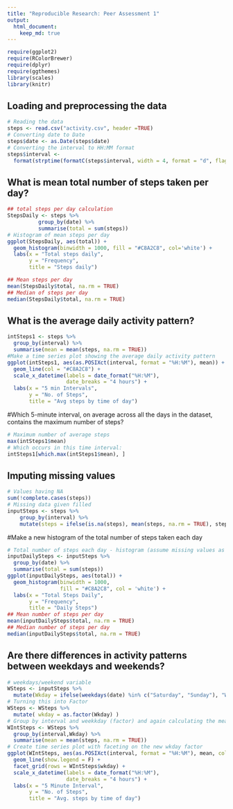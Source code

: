 ```yaml
---
title: "Reproducible Research: Peer Assessment 1"
output: 
  html_document:
    keep_md: true
---
```

``` r
require(ggplot2)
require(RColorBrewer)
require(dplyr)
require(ggthemes)
library(scales)
library(knitr)
```

## Loading and preprocessing the data

``` r
# Reading the data 
steps <- read.csv("activity.csv", header =TRUE)
# Converting date to Date
steps$date <- as.Date(steps$date)
# Converting the interval to HH:MM format
steps$interval <- 
  format(strptime(formatC(steps$interval, width = 4, format = "d", flag = "0"), format="%H%M"), format = "%H:%M")
```
## What is mean total number of steps taken per day?
```r
## total steps per day calculation
StepsDaily <- steps %>%  
          group_by(date) %>%
          summarise(total = sum(steps))
# Histogram of mean steps per day
ggplot(StepsDaily, aes(total)) + 
  geom_histogram(binwidth = 1000, fill = "#C8A2C8", col='white') +
  labs(x = "Total steps daily", 
       y = "Frequency", 
       title = "Steps daily")
```
```r
## Mean steps per day
mean(StepsDaily$total, na.rm = TRUE)
## Median of steps per day
median(StepsDaily$total, na.rm = TRUE)
```

## What is the average daily activity pattern?
```r
intSteps1 <- steps %>% 
  group_by(interval) %>%
  summarise(mean = mean(steps, na.rm = TRUE))
#Make a time series plot showing the average daily activity pattern
ggplot(intSteps1, aes(as.POSIXct(interval, format = "%H:%M"), mean)) + 
  geom_line(col = "#C8A2C8") +
  scale_x_datetime(labels = date_format("%H:%M"), 
                   date_breaks = "4 hours") +
  labs(x = "5 min Intervals", 
       y = "No. of Steps", 
       title = "Avg steps by time of day")
```


#Which 5-minute interval, on average across all the days in the dataset, contains the maximum number of steps?
```r
# Maximum number of average steps
max(intSteps1$mean)
# Which occurs in this time interval:
intSteps1[which.max(intSteps1$mean), ]
```

## Imputing missing values
```r
# Values having NA 
sum(!complete.cases(steps))
# Missing data given filled
inputSteps <- steps %>%
    group_by(interval) %>%
    mutate(steps = ifelse(is.na(steps), mean(steps, na.rm = TRUE), steps))
```
#Make a new histogram of the total number of steps taken each day
```r
# Total number of steps each day - histogram (assume missing values as mean)
inputDailySteps <- inputSteps %>% 
  group_by(date) %>%
  summarise(total = sum(steps))
ggplot(inputDailySteps, aes(total)) + 
  geom_histogram(binwidth = 1000, 
                 fill = "#C8A2C8", col = 'white') +
  labs(x = "Total Steps Daily", 
       y = "Frequency", 
       title = "Daily Steps")
## Mean number of steps per day
mean(inputDailySteps$total, na.rm = TRUE)
## Median number of steps per day
median(inputDailySteps$total, na.rm = TRUE)
```

## Are there differences in activity patterns between weekdays and weekends?
```r
# weekdays/weekend variable
WSteps <- inputSteps %>%
  mutate(Wkday = ifelse(weekdays(date) %in% c("Saturday", "Sunday"), "Weekend", "Weekday" ))
# Turning this into Factor
WSteps <- WSteps %>%
  mutate( wkday = as.factor(Wkday) )
# Group by interval and weekkday (factor) and again calculating the mean number of steps
WIntSteps <- WSteps %>% 
  group_by(interval,Wkday) %>%
  summarise(mean = mean(steps, na.rm = TRUE))
# Create time series plot with faceting on the new wkday factor
ggplot(WIntSteps, aes(as.POSIXct(interval, format = "%H:%M"), mean, col = Wkday)) + 
  geom_line(show.legend = F) +
  facet_grid(rows = WIntSteps$wkday) +
  scale_x_datetime(labels = date_format("%H:%M"), 
                   date_breaks = "4 hours") +
  labs(x = "5 Minute Interval", 
       y = "No. of Steps", 
       title = "Avg. steps by time of day")
```
